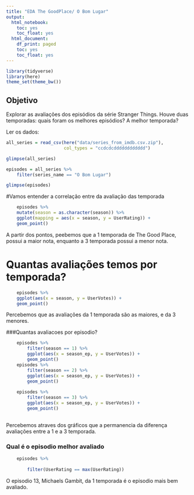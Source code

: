```yaml
---
title: "EDA The GoodPlace/ O Bom Lugar"
output:
  html_notebook:
    toc: yes
    toc_float: yes
  html_document:
    df_print: paged
    toc: yes
    toc_float: yes
---
```


```r
library(tidyverse)
library(here)
theme_set(theme_bw())
```

## Objetivo

Explorar as avaliações dos episódios da série Stranger Things. Houve duas temporadas: quais foram os melhores episódios? A melhor temporada?

Ler os dados:

```r
all_series = read_csv(here("data/series_from_imdb.csv.zip"), 
                      col_types = "ccdcdcdddddddddddd") 

glimpse(all_series)

episodes = all_series %>% 
    filter(series_name == "O Bom Lugar") 

glimpse(episodes)
```
#Vamos entender a correlação entre da avaliação das temporada
```r
    episodes %>%
    mutate(season = as.character(season)) %>%
    ggplot(mapping = aes(x = season, y = UserRating)) + 
    geom_point()
```


A partir dos pontos, peebemos que a 1 temporada de The Good Place, possui a maior nota, enquanto a 3 temporada possui a menor nota.

# Quantas avaliações temos por temporada?
```r
    episodes %>%
    ggplot(aes(x = season, y = UserVotes)) +
    geom_point()
```
Percebemos que as avaliações da 1 temporada são as maiores, e da 3 menores.


###Quantas avaliacoes por episodio?
```r
    episodes %>%
        filter(season == 1) %>%
        ggplot(aes(x = season_ep, y = UserVotes)) +
        geom_point()
    episodes %>%
        filter(season == 2) %>%
        ggplot(aes(x = season_ep, y = UserVotes)) +
        geom_point()
    
    episodes %>%
        filter(season == 3) %>%
        ggplot(aes(x = season_ep, y = UserVotes)) +
        geom_point()
    
```
Percebemos atraves dos gráficos que a permanencia da diferença  avaliações entre a 1 e a 3 temporada.

### Qual é o episodio melhor avaliado
```r
    episodes %>%
        
        filter(UserRating == max(UserRating))
```
O episodio 13, Michaels Gambit, da 1 temporada é o episodio mais bem avaliado.

